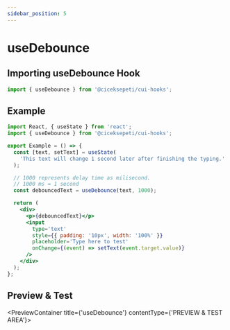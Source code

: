 ```yaml
---
sidebar_position: 5
---
```



# useDebounce

## Importing useDebounce Hook

```jsx
import { useDebounce } from '@ciceksepeti/cui-hooks';
```

## Example

```jsx
import React, { useState } from 'react';
import { useDebounce } from '@ciceksepeti/cui-hooks';

export Example = () => {
  const [text, setText] = useState(
    'This text will change 1 second later after finishing the typing.'
  );

  // 1000 represents delay time as milisecond.
  // 1000 ms = 1 second
  const debouncedText = useDebounce(text, 1000);

  return (
    <div>
      <p>{debouncedText}</p>
      <input
        type='text'
        style={{ padding: '10px', width: '100%' }}
        placeholder='Type here to test'
        onChange={(event) => setText(event.target.value)}
      />
    </div>
  );
};
```

## Preview & Test

<PreviewContainer title={'useDebounce'} contentType={'PREVIEW & TEST AREA'}>
  <Debounce />
</PreviewContainer>
